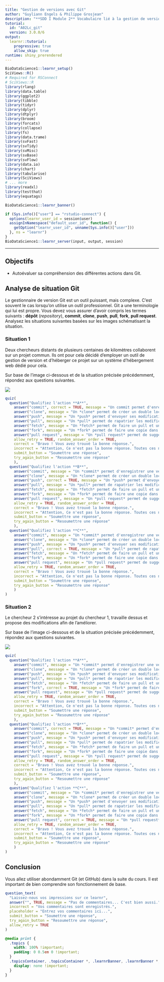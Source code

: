 ```yaml
---
title: "Gestion de versions avec Git"
author: "Guyliann Engels & Philippe Grosjean"
description: "**SDD I Module 2** Vocabulaire lié à la gestion de versions avec git."
tutorial:
  id: "A02Lc_git"
  version: 3.0.0/6
output:
  learnr::tutorial:
    progressive: true
    allow_skip: true
runtime: shiny_prerendered
---
```


```r
BioDataScience1::learnr_setup()
SciViews::R()
# Required for RSConnect
# SciViews::R
library(rlang)
library(data.table)
library(ggplot2)
library(tibble)
library(tidyr)
library(dplyr)
library(dtplyr)
library(broom)
library(forcats)
library(collapse)
library(fs)
library(data.trame)
library(svFast)
library(svTidy)
library(svMisc)
library(svBase)
library(svFlow)
library(data.io)
library(chart)
library(tabularise)
library(SciViews)
# ... more
library(readxl)
library(testthat)
library(equatags)
```

```r
BioDataScience1::learnr_banner()
```

```r
if (Sys.info()["user"] == "rstudio-connect") {
  options(learnr_user_id = session$user)
  assignInNamespace("default_user_id", function() {
    getOption("learnr_user_id", unname(Sys.info()["user"]))
  }, ns = "learnr")
}
BioDataScience1::learnr_server(input, output, session)
```

------------------------------------------------------------------------

## Objectifs

-   Autoévaluer sa compréhension des différentes actions dans Git.

## Analyse de situation Git

Le gestionnaire de version Git est un outil puissant, mais complexe. C'est souvent le cas lorsqu'on utilise un outil professionnel. Git a une terminologie qui lui est propre. Vous devez vous assurer d'avoir compris les termes suivants : **dépôt** (*repository*), **commit**, **clone**, **push**, **pull**, **fork**, **pull request**. Analysez les situations suivantes basées sur les images schématisant la situation.

### Situation 1

Deux chercheurs distants de plusieurs centaines de kilomètres collaborent sur un projet commun. Ils ont pour cela décidé d'employer un outil de gestion de version et d'héberger ce projet sur un système d'hébergement web dédié pour cela.

Sur base de l'image ci-dessous et de la situation précisée précédemment, répondez aux questions suivantes.

![](images/gestion-version.drawio.png)

```r
quiz(
  question("Qualifiez l'action **A**",
    answer("commit", correct = TRUE, message = "Un commit permet d'enregistrer une version du projet."),
    answer("clone", message = "Un *clone* permet de créer un double local d’un dépôt GitHub."),
    answer("push", message = "Un *push* permet d'envoyer ses modifications locales vers le dépôt GitHub."),
    answer("pull", message = "Un *pull* permet de rapatrier les modifications que les autres utilisateurs ont appliquées dans le dépôt GitHub vers sa propre version locale."),
    answer("fetch", message = "Un *fetch* permet de faire un pull et un push successivement."),
    answer("fork", message = "Un *fork* permet de faire une copie dans notre propre compte GitHub d'un dépôt sur GitHub."),
    answer("pull request", message = "Un *pull request* permet de suggérer à l’auteur du dépôt d'origine que vous avez fait des modifications qui pourraient l’intéresser. L'auteur peut accepter ou refuser ces modifications."),
    allow_retry = TRUE, random_answer_order = TRUE,
    correct = "Bravo ! Vous avez trouvé la bonne réponse.",
    incorrect = "Attention, Ce n'est pas la bonne réponse. Toutes ces notions ne sont pas simples. Prenez le temps de réviser la section sur Git et sur GitHub",
    submit_button = "Soumettre une réponse",
    try_again_button = "Resoumettre une réponse"
    ),
  question("Qualifiez l'action **B**",
    answer("commit", message = "Un *commit* permet d'enregistrer une version du projet."),
    answer("clone", message = "Un *clone* permet de créer un double local d’un dépôt GitHub."),
    answer("push", correct = TRUE, message = "Un *push* permet d'envoyer ses modifications locales vers le dépôt GitHub."),
    answer("pull", message = "Un *pull* permet de rapatrier les modifications que les autres utilisateurs ont appliquées dans le dépôt GitHub vers sa propre version locale."),
    answer("fetch", message = "Un *fetch* permet de faire un pull et un push successivement."),
    answer("fork", message = "Un *fork* permet de faire une copie dans notre propre compte GitHub d'un dépôt sur GitHub."),
    answer("pull request", message = "Un *pull request* permet de suggérer à l’auteur du dépôt d'origine que vous avez fait des modifications qui pourraient l’intéresser. L'auteur peut accepter ou refuser ces modifications."),
    allow_retry = TRUE, random_answer_order = TRUE,
    correct = "Bravo ! Vous avez trouvé la bonne réponse.",
    incorrect = "Attention, Ce n'est pas la bonne réponse. Toutes ces notions ne sont pas simples. Prenez le temps de réviser la section sur Git et sur GitHub",
    submit_button = "Soumettre une réponse",
    try_again_button = "Resoumettre une réponse"
    ),
  question("Qualifiez l'action **C**",
    answer("commit", message = "Un *commit* permet d'enregistrer une version du projet."),
    answer("clone", message = "Un *clone* permet de créer un double local d’un dépôt GitHub."),
    answer("push", message = "Un *push* permet d'envoyer ses modifications locales vers le dépôt GitHub."),
    answer("pull", correct = TRUE, message = "Un *pull* permet de rapatrier les modifications que les autres utilisateurs ont appliquées dans le dépôt GitHub vers sa propre version locale."),
    answer("fetch", message = "Un *fetch* permet de faire un pull et un push successivement."),
    answer("fork", message = "Un *fork* permet de faire une copie dans notre propre compte GitHub d'un dépôt sur GitHub."),
    answer("pull request", message = "Un *pull request* permet de suggérer à l’auteur du dépôt d'origine que vous avez fait des modifications qui pourraient l’intéresser. L'auteur peut accepter ou refuser ces modifications."),
    allow_retry = TRUE, random_answer_order = TRUE,
    correct = "Bravo ! Vous avez trouvé la bonne réponse.",
    incorrect = "Attention, Ce n'est pas la bonne réponse. Toutes ces notions ne sont pas simples. Prenez le temps de réviser la section sur Git et sur GitHub",
    submit_button = "Soumettre une réponse",
    try_again_button = "Resoumettre une réponse"
    )
)
```

### Situation 2

Le chercheur 2 s'intéresse au projet du chercheur 1, travaille dessus et propose des modifications afin de l'améliorer.

Sur base de l'image ci-dessous et de la situation précisée précédemment, répondez aux questions suivantes.

![](images/fork.png)

```r
quiz(
  question("Qualifiez l'action **A**",
    answer("commit", message = "Un *commit* permet d'enregistrer une version du projet."),
    answer("clone", message = "Un *clone* permet de créer un double local d’un dépôt GitHub."),
    answer("push", message = "Un *push* permet d'envoyer ses modifications locales vers le dépôt GitHub."),
    answer("pull", message = "Un *pull* permet de rapatrier les modifications que les autres utilisateurs ont appliquées dans le dépôt GitHub vers sa propre version locale."),
    answer("fetch", message = "Un *fetch* permet de faire un pull et un push successivement."),
    answer("fork", correct = TRUE, message = "Un *fork* permet de faire une copie dans notre propre compte GitHub d'un dépôt sur GitHub."),
    answer("pull request", message = "Un *pull request* permet de suggérer à l’auteur du dépôt d'origine que vous avez fait des modifications qui pourraient l’intéresser. L'auteur peut accepter ou refuser ces modifications."),
    allow_retry = TRUE, random_answer_order = TRUE,
    correct = "Bravo ! Vous avez trouvé la bonne réponse.",
    incorrect = "Attention, Ce n'est pas la bonne réponse. Toutes ces notions ne sont pas simples. Prenez le temps de réviser la section sur Git et sur GitHub",
    submit_button = "Soumettre une réponse",
    try_again_button = "Resoumettre une réponse"
    ),
  question("Qualifiez l'action **B**",
    answer("commit", correct = TRUE, message = "Un *commit* permet d'enregistrer une version du projet."),
    answer("clone", message = "Un *clone* permet de créer un double local d’un dépôt GitHub."),
    answer("push", message = "Un *push* permet d'envoyer ses modifications locales vers le dépôt GitHub."),
    answer("pull", message = "Un *pull* permet de rapatrier les modifications que les autres utilisateurs ont appliquées dans le dépôt GitHub vers sa propre version locale."),
    answer("fetch", message = "Un *fetch* permet de faire un pull et un push successivement."),
    answer("fork", message = "Un *fork* permet de faire une copie dans notre propre compte GitHub d'un dépôt sur GitHub."),
    answer("pull request", message = "Un *pull request* permet de suggérer à l’auteur du dépôt d'origine que vous avez fait des modifications qui pourraient l’intéresser. L'auteur peut accepter ou refuser ces modifications."),
    allow_retry = TRUE, random_answer_order = TRUE,
    correct = "Bravo ! Vous avez trouvé la bonne réponse.",
    incorrect = "Attention, Ce n'est pas la bonne réponse. Toutes ces notions ne sont pas simples. Prenez le temps de réviser la section sur Git et sur GitHub.",
    submit_button = "Soumettre une réponse",
    try_again_button = "Resoumettre une réponse"
    ),
  question("Qualifiez l'action **C**",
    answer("commit", message = "Un *commit* permet d'enregistrer une version du projet."),
    answer("clone", message = "Un *clone* permet de créer un double local d’un dépôt GitHub."),
    answer("push", message = "Un *push* permet d'envoyer ses modifications locales vers le dépôt GitHub."),
    answer("pull", message = "Un *pull* permet de rapatrier les modifications que les autres utilisateurs ont appliquées dans le dépôt GitHub vers sa propre version locale."),
    answer("fetch", message = "Un *fetch* permet de faire un pull et un push successivement."),
    answer("fork", message = "Un *fork* permet de faire une copie dans notre propre compte GitHub d'un dépôt sur GitHub."),
    answer("pull request", correct = TRUE, message = "Un *pull request* permet de suggérer à l’auteur du dépôt d'origine que vous avez fait des modifications qui pourraient l’intéresser. L'auteur peut accepter ou refuser ces modifications."),
    allow_retry = TRUE, random_answer_order = TRUE,
    correct = "Bravo ! Vous avez trouvé la bonne réponse.",
    incorrect = "Attention, Ce n'est pas la bonne réponse. Toutes ces notions ne sont pas simples. Prenez le temps de réviser la section sur Git et sur GitHub.",
    submit_button = "Soumettre une réponse",
    try_again_button = "Resoumettre une réponse"
    )
)
```

## Conclusion

Vous allez utiliser abondamment Git (et GitHub) dans la suite du cours. Il est important de bien comprendre son fonctionnement de base.

```r
question_text(
  "Laissez-nous vos impressions sur ce learnr",
  answer("", TRUE, message = "Pas de commentaires... C'est bien aussi."),
  incorrect = "Vos commentaires sont enregistrés.",
  placeholder = "Entrez vos commentaires ici...",
  submit_button = "Soumettre une réponse",
  try_again_button = "Resoumettre une réponse",
  allow_retry = TRUE
)
```

```css
@media print {
  .topics {
    width: 100% !important;
    padding: 0 0.5em 0 !important;
  }
  .topicsContainer, .topicsContainer *, .learnrBanner, .learnrBanner *, .topicActions, .topicActions * {
    display: none !important;
  }
}
```
